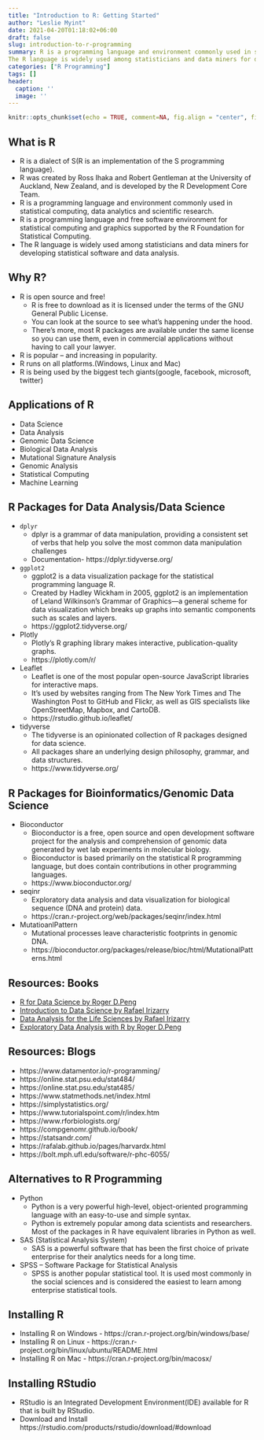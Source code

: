 ```yaml
---
title: "Introduction to R: Getting Started"
author: "Leslie Myint"
date: 2021-04-20T01:18:02+06:00
draft: false
slug: introduction-to-r-programming
summary: R is a programming language and environment commonly used in statistical computing, data analytics and scientific research. 
The R language is widely used among statisticians and data miners for developing statistical software and data analysis.
categories: ["R Programming"]
tags: []
header:
  caption: ''
  image: ''
---
```


```r
knitr::opts_chunk$set(echo = TRUE, comment=NA, fig.align = "center", fig.width = 8, fig.height = 4)
```


## What is R{.t}
- R is a dialect of S(R is an implementation of the S programming language).  
- R was created by Ross Ihaka and Robert Gentleman at the University of Auckland, New
Zealand, and is developed by the R Development Core Team. 
- R is a programming language and environment commonly used in statistical computing, data analytics and scientific research. 
- R is a programming language and free software environment for statistical computing and graphics supported by the R Foundation for Statistical Computing. 
- The R language is widely used among statisticians and data miners for developing statistical software and data analysis.

## Why R?{.t}
- R is open source and free! 
  - R is free to download as it is licensed under the terms of the GNU General Public License.
  - You can look at the source to see what’s happening under the hood.
  - There’s more, most R packages are available under the same license so you can use them, even in     commercial applications without having to call your lawyer. 

- R is popular – and increasing in popularity. 
- R runs on all platforms.(Windows, Linux and Mac) 
- R is being used by the biggest tech giants(google, facebook, microsoft, twitter)

## Applications of R{.t}
- Data Science
- Data Analysis
- Genomic Data Science
- Biological Data Analysis
- Mutational Signature Analysis
- Genomic Analysis
- Statistical Computing
- Machine Learning


## R Packages for Data Analysis/Data Science{.t}
- `dplyr`
  - dplyr is a grammar of data manipulation, providing a consistent set of verbs that help you solve  the most common data manipulation challenges
  - Documentation- https://dplyr.tidyverse.org/
- `ggplot2`
  - ggplot2 is a data visualization package for the statistical programming language R.
  - Created by Hadley Wickham in 2005, ggplot2 is an implementation of Leland Wilkinson's Grammar of Graphics—a general scheme for data visualization which breaks up graphs into semantic components such as scales and layers.
  - https://ggplot2.tidyverse.org/

- Plotly 
  - Plotly's R graphing library makes interactive, publication-quality graphs. 
  - https://plotly.com/r/
- Leaflet 
  - Leaflet is one of the most popular open-source JavaScript libraries for interactive maps.
  - It’s used by websites ranging from The New York Times and The Washington Post to GitHub and Flickr, as well as GIS specialists like OpenStreetMap, Mapbox, and CartoDB.
  - https://rstudio.github.io/leaflet/

- tidyverse
  - The tidyverse is an opinionated collection of R packages designed for data science.
  - All packages share an underlying design philosophy, grammar, and data structures.
  - https://www.tidyverse.org/ 
  

## R Packages for Bioinformatics/Genomic Data Science{.t}
- Bioconductor
  - Bioconductor is a free, open source and open development software project for the analysis and comprehension of genomic data generated by wet lab experiments in molecular biology.
  - Bioconductor is based primarily on the statistical R programming language, but does contain contributions in other programming languages.
  - https://www.bioconductor.org/
- seqinr
  - Exploratory data analysis and data visualization for biological sequence (DNA and protein) data.
  - https://cran.r-project.org/web/packages/seqinr/index.html 
- MutatioanlPattern
  - Mutational processes leave characteristic footprints in genomic DNA.
  - https://bioconductor.org/packages/release/bioc/html/MutationalPatterns.html 
  
  
## Resources: Books {.t}
* [R for Data Science by Roger D.Peng ](https://bookdown.org/rdpeng/rprogdatascience/)
* [Introduction to Data Science by Rafael Irizarry](https://rafalab.github.io/dsbook/)
* [Data Analysis for the Life Sciences by Rafael Irizarry](https://rafalab.github.io/pagesharvardx.html)
* [Exploratory Data Analysis with R by Roger D.Peng ](https://bookdown.org/rdpeng/rprogdatascience/)

## Resources: Blogs{.t}
- https://www.datamentor.io/r-programming/
- https://online.stat.psu.edu/stat484/
- https://online.stat.psu.edu/stat485/
- https://www.statmethods.net/index.html
- https://simplystatistics.org/
- https://www.tutorialspoint.com/r/index.htm
- https://www.rforbiologists.org/
- https://compgenomr.github.io/book/
- https://statsandr.com/
- https://rafalab.github.io/pages/harvardx.html
- https://bolt.mph.ufl.edu/software/r-phc-6055/


## Alternatives to R Programming{.t}
- Python 
  - Python is a very powerful high-level, object-oriented programming language with an easy-to-use and simple syntax.
  - Python is extremely popular among data scientists and researchers. Most of the packages in R have equivalent libraries in Python as well.
  
- SAS (Statistical Analysis System)
  - SAS is a powerful software that has been the first choice of private enterprise for their analytics needs for a long time.

- SPSS – Software Package for Statistical Analysis
  - SPSS is another popular statistical tool. It is used most commonly in the social sciences and is considered the easiest to learn among enterprise statistical tools.


## Installing R {.t}
- Installing R on Windows -
https://cran.r-project.org/bin/windows/base/
- Installing R on Linux -
https://cran.r-project.org/bin/linux/ubuntu/README.html
- Installing R on Mac - 
https://cran.r-project.org/bin/macosx/

## Installing RStudio{.t}
- RStudio is an Integrated Development Environment(IDE) available for R that is built by RStudio. 
- Download and Install
https://rstudio.com/products/rstudio/download/#download

